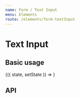 ```yaml
---
name: Form / Text Input
menu: Elements
route: /elements/form-textInput
---
```



# Text Input

## Basic usage

<Playground>
  <State
    initial={{
      value: 'test',
    }}
  >
    {({ state, setState }) => <TextInput {...state} />}
  </State>
</Playground>

## API

<Props of={TextInput} />
